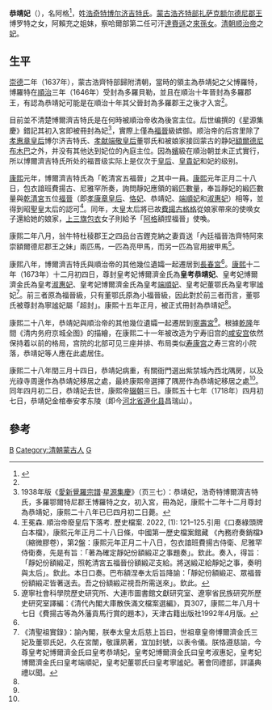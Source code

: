 {{東亞女性歷史人物
|名稱 =恭靖妃[[博尔济吉特氏|博尔济吉特氏]]
|身份 =清朝妃嫔
|位號= 妃
|徽號= 恭靖
|出生年=
|逝世年=康熙二十八年（1689年）
|墳墓=孝东陵
|子=
|其他親屬=
|夫=[[顺治帝|顺治帝]]
|父親=博罗特
}}
'''恭靖妃'''（{{bd|17世纪|？|1689年||CatIdx=B}}），名阿格<ref name=w>{{cite book |author1=王冕森 |title=清代后妃雜識 |date=2022 |publisher=上海社會科學院出版社 |isbn=978-7-5520-3820-0}}</ref>，姓[[博尔济吉特氏|浩奇特博尔济吉特氏]]。[[蒙古|蒙古]][[浩齐特部|浩齐特部]][[扎萨克额尔德尼郡王|扎萨克额尔德尼郡王]]博罗特之女，阿賴充之姐妹，察哈爾部第二任可汗[[打來孫|達賚遜]]之[[孫|來孫女]]。[[清朝|清朝]][[顺治帝|顺治帝]]之[[妃|妃]]。

== 生平 ==

[[崇德|崇德]]二年（1637年），蒙古浩齊特部歸附清朝，當時的領主為恭靖妃之父博羅特，博羅特在[[順治|順治]]三年（1646年）受封為多羅貝勒，並且在順治十年晉封為多羅郡王，有認為恭靖妃可能是在順治十年其父晉封為多羅郡王之後才入宮<ref name=w/>。

目前並不清楚博爾濟吉特氏是在何時被順治帝收為後宮主位。后世编撰的《星源集慶》錯記其初入宮即被冊封為妃<ref>1938年版《[[愛新覺羅宗譜|愛新覺羅宗譜]]·[[星源集慶|星源集慶]]》（页三七）：恭靖妃，浩奇特博爾濟吉特氏，多羅鄂爾特尼郡王博羅特之女，初入宮，冊為妃，康熙十二年十二月尊封為恭靖妃，康熙二十八年已巳四月初二日薨。 </ref>，實際上僅為[[福晉|福晉]]級嫔御。顺治帝的后宫里除了[[孝惠章皇后|孝惠章皇后]]博尔济吉特氏、[[孝献端敬皇后|孝献端敬皇后]]董鄂氏和被娘家接回蒙古的静妃[[額爾德尼布木巴|額爾德尼布木巴]]之外，并没有其他达到妃位的內庭主位。因為[[嬪|嬪]]級在順治朝並未正式實行，所以博爾濟吉特氏所处的福晋级实际上是仅次于[[皇后|皇后]]、[[皇貴妃|皇貴妃]]和妃的级别。

[[康熙|康熙]]元年，博爾濟吉特氏為「乾清宮五福晉」之其中一員。[[康熙|康熙]]元年正月二十八日，包衣諳班費揚古、尼雅罕所奏，詢問靜妃應領的緞匹數量，奉旨靜妃的緞匹數量與[[乾清宮|乾清宮]]五位[[福晉|福晉]]（即[[孝康章皇后|孝康章皇后]]、[[恪妃|恪妃]]、恭靖妃、[[端順妃|端順妃]]和[[淑惠妃|淑惠妃]]）相等，並得到昭聖皇太后的認可<ref> 王冕森. 順治帝廢皇后下落考. 歷史檔案. 2022, (1): 121–125.引用《口奏綠頭牌白本檔》，康熙元年正月二十八日條，中國第一歷史檔案館藏 《內務府奏銷檔》（縮微膠卷），第2盤：康熙元年正月二十八日，包衣諳班費揚古侍衛、尼雅罕侍衛奏，先是有旨：「著為確定靜妃份額緞疋之事題奏」。欽此。奏入，得旨：「靜妃份額緞疋，照乾清宮五福晉份額緞疋支給。將送緞疋給靜妃之事，奏明與太后」。欽此。本日口奏。巴布額涅奉太后旨降諭：「靜妃份額緞疋、眾福晉份額緞疋皆著送去。吾之份額緞疋視吾所需送來」。欽此。</ref>。同年，太皇太后將已故[[費揚古格格|費揚古格格]]從娘家帶來的使唤女子還給她的娘家，[[上三旗包衣|上三旗包衣]]女子則給予「[[阿哥_(清朝)|阿格]]額捏福晉」使喚。

康熙二年八月，翁牛特杜稜郡王之四品台吉鏗克納之妻貢送「內廷福晉浩齊特阿來崇額爾德尼郡王之妹」兩匹馬，一匹為亮甲馬，而另一匹為官用披甲馬<ref>遼寧社會科學院歷史研究所、大連市圖書館文獻研究室、遼寧省民族研究所歷史研究室譯編：《清代內閣大庫散佚滿文檔案選編》，頁307，康熙二年八月十七日《費揚古等為外藩貢馬行賞的題本》，天津古籍出版社1992年4月版。</ref>。

康熙八年，博爾濟吉特氏與順治帝的其他幾位遺孀一起遷居到[[長春宮|長春宮]]<ref name=w/>。[[康熙|康熙]]十二年（1673年）十二月初四日，尊封皇考妃博爾濟金氏為'''皇考恭靖妃'''、皇考妃博爾濟金氏為皇考[[淑惠妃|淑惠妃]]、皇考妃博爾濟金氏為皇考[[端順妃|端順妃]]、皇考妃董鄂氏為皇考寧謐妃<ref>《清聖祖實錄》：諭內閣，朕奉太皇太后慈上旨曰，世祖章皇帝博爾濟金氏三妃及董鄂氏妃，久在宮闈，敬謹夙著，宜加封號，以表令儀。朕恪遵慈諭，今尊皇考妃博爾濟金氏曰皇考恭靖妃，皇考妃博爾濟金氏曰皇考淑惠妃，皇考妃博爾濟金氏曰皇考端順妃，皇考妃董鄂氏曰皇考寧謐妃。著會同禮部，詳議典禮以聞。 </ref>。前三者原為福晉級，只有董鄂氏原為小福晉級，因此對於前三者而言，董鄂氏被尊封為寧謐妃屬「超封」。康熙十五年正月，被正式冊封為恭靖妃<ref name=w/>。

康熙二十八年，恭靖妃與順治帝的其他幾位遺孀一起遷居到[[寧壽宮|寧壽宮]]<ref name=w/>。根據[[乾隆|乾隆]]年間《清内务府京城全图》的描繪，在康熙二十一年被改造为宁寿旧宫的[[壽安宮|咸安宫]]依然保持着以前的格局，宫院的北部可见三座并排、布局类似[[寿康宫|寿康宫]]之寿三宫的小院落，恭靖妃等人應在此處居住。

康熙二十八年閏三月十四日，恭靖妃病重，有關衙門選出紫禁城內西北隅房，以及光祿寺周邊作為恭靖妃移居之處，最終康熙帝選擇了隅房作為恭靖妃移居之處<ref name=w/>。同年四月初二日，恭靖妃去世，康熙帝[[辍朝|辍朝]]三日。康熙五十七年（1718年）四月初七日，恭靖妃金棺奉安孝东陵（即今[[河北省|河北省]][[遵化县|遵化县]]昌瑞山）。

==參考==
{{reflist}}

[[Category:清朝妃|B]]
[[Category:清朝蒙古人|Category:清朝蒙古人]]
[[Category:博尔济吉特氏|G]]